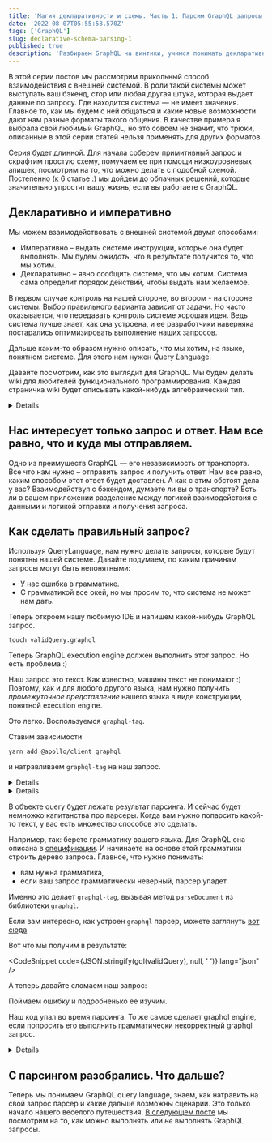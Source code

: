 ```yaml
---
title: 'Магия декларативности и схемы. Часть 1: Парсим GraphQL запросы'
date: '2022-08-07T05:55:58.570Z'
tags: ['GraphQL']
slug: declarative-schema-parsing-1
published: true
description: 'Разбираем GraphQL на винтики, учимся понимать декларативный Query Language'
---
```




В этой серии постов мы рассмотрим прикольный способ взаимодействия с внешней системой. В роли такой системы может выступать ваш бэкенд, стор или любая другая штука, которая выдает данные по запросу.
Где находится система — не имеет значения. Главное то, как мы будем с ней общаться и какие новые возможности дают нам разные форматы такого общения.
В качестве примера я выбрала свой любимый GraphQL, но это совсем не значит, что трюки, описанные в этой серии статей нельзя применять для других форматов.

Серия будет длинной. Для начала соберем примитивный запрос и скрафтим простую схему, помучаем ее при помощи низкоуровневых апишек, посмотрим на то, что можно делать с подобной схемой.
Постепенно (к 6 статье :) мы дойдем до облачных решений, которые значительно упростят вашу жизнь, если вы работаете с GraphQL.

## Декларативно и императивно

Мы можем взаимодействовать с внешней системой двумя способами:

- Императивно – выдать системе инструкции, которые она будет выполнять. Мы будем _ожидать_, что в результате получится то, что мы хотим.
- Декларативно – явно сообщить системе, что мы хотим. Система сама определит порядок действий, чтобы выдать нам желаемое.

В первом случае контроль на нашей стороне, во втором - на стороне системы. Выбор правильного варианта зависит от задачи. Но часто оказывается, что передавать контроль системе хорошая идея. Ведь система лучше знает, как она устроена, и ее разработчики наверняка постарались оптимизировать выполнение наших запросов.

Дальше каким-то образом нужно описать, что мы хотим, на языке, понятном системе. Для этого нам нужен *Q*uery *L*anguage.

Давайте посмотрим, как это выглядит для GraphQL. Мы будем делать wiki для любителей функционального программирования.
Каждая страничка wiki будет описывать какой-нибудь алгебраический тип.

<Details title="Если вы ничего не знаете о graphql — не беда">
  Вот
  [тут](https://speakerdeck.com/hellsquirrel/graphql-ponimaiem-obiasniaiem-vniedriaiem)
  можно посмотреть слайды моего доклада, в котором я все объясняю. А вот
  [тут](https://www.youtube.com/watch?v=wko-uoILG_w) сам доклад.
</Details>

## Нас интересует только запрос и ответ. Нам все равно, что и куда мы отправляем.

Одно из преимуществ GraphQL — его независимость от транспорта. Все что нам нужно – отправить запрос и получить ответ.
Нам все равно, каким способом этот ответ будет доставлен. А как с этим обстоят дела у вас? Взаимодействуя с бэкендом, думаете ли вы о транспорте? Есть ли в вашем приложении разделение между логикой взаимодействия с данными и логикой отправки и получения запроса.

## Как сделать правильный запрос?

Используя QueryLanguage, нам нужно делать запросы, которые будут понятны нашей системе.
Давайте подумаем, по каким причинам запросы могут быть непонятными:

- У нас ошибка в грамматике.
- С грамматикой все окей, но мы просим то, что система не может нам дать.

Теперь откроем нашу любимую IDE и напишем какой-нибудь GraphQL запрос.

`touch validQuery.graphql`

<CodeSnippet code={validQuery} lang="graphql" />

Теперь GraphQL execution engine должен выполнить этот запрос. Но есть проблема :)

Наш запрос это текст. Как известно, машины текст не понимают :) Поэтому, как и для любого другого языка, нам нужно получить
_промежуточное представление_ нашего языка в виде конструкции, понятной execution engine.

Это легко. Воспользуемся `graphql-tag`.

Ставим зависимости

`yarn add @apollo/client graphql`

и натравливаем `graphql-tag` на наш запрос.

<Details title="Apollo?">
  Я буду использовать `graphql-tag` из библиотеки
  [Apollo](https://www.apollographql.com/docs/react/), потому что нам еще многое
  оттуда понадобится. Но вы можете установить `graphql-tag` отдельно или
  использовать функцию `parse` из библиотеки `graphql`.
</Details>

<CodeSnippet code={parseRaw} lang="ts" />

<Details title="Oй, какие симпатичные бэктики!">
  Ага. Если еще не интересовались, почитайте про [tagged template
  literals](https://developer.mozilla.org/en-US/docs/Web/JavaScript/Reference/Template_literals#tagged_templates).
</Details>

В объекте query будет лежать результат парсинга. И сейчас будет немножко капитанства про парсеры.
Когда вам нужно попарсить какой-то текст, у вас есть множество способов это сделать.

Например, так: берете грамматику вашего языка. Для GraphQL она описана в [спецификации](https://spec.graphql.org/draft/#sec-Language). И начинаете на основе этой грамматики строить дерево запроса. Главное, что нужно понимать:

- вам нужна грамматика,
- если ваш запрос грамматически неверный, парсер упадет.

Именно это делает `graphql-tag`, вызывая метод `parseDocument` из библиотеки `graphql`.

Если вам интересно, как устроен `graphql` парсер, можете заглянуть [вот сюда](https://github.com/graphql/graphql-js/blob/main/src/language/parser.ts)

Вот что мы получим в результате:

<CodeSnippet code={JSON.stringify(gql(validQuery), null, ' ')} lang="json" />

A теперь давайте сломаем наш запрос:

<CodeSnippet code={incorrectQuery} lang="graphql" />

Поймаем ошибку и подробненько ее изучим.

<CodeSnippet code={parseIncorrectRaw} lang="ts" />

<CodeSnippet code={parseIncorrect()} lang="json" />

Наш код упал во время парсинга. То же самое сделает graphql engine, если попросить его выполнить грамматически некорректный graphql запрос.

<Details title="Как импортитровать этот странный graphql?">
    Обратите внимание: я, особо не заморачиваясь, импортирую `.graphql` файлики в
    свой код. Из коробки это работать не будет. В случае моего блога, я читерю,
    используя `raw-loader` из webpack. В production вы наверняка захотите делать
    иначе. Советую глянуть [вот
    сюда](https://www.apollographql.com/docs/react/integrations/webpack/), чтобы
    понять, как прикрутить `graphql-tag` для правильного импорта graphql
    запросов.

    Вторая проблема возникнет у вас, если вы используете TypeScript. TS ничего не знает о странных модулях с расширением `.graphql`.
    Чтобы это починить, создайте в корне вашего проекта файл `custom-types.d.ts` (если у вас такого еще нет) и добавьте туда


    ```ts
    declare module '*.graphql' {
      const contents: string
      export = contents
    }
    ```
    Это сработает для `raw-loader`. Для `graphql-tag/loader` вам понадобится заменить `string` на другой тип.

</Details>

## С парсингом разобрались. Что дальше?

Теперь мы понимаем GraphQL query language, знаем, как натравить на свой запрос парсер и какие дальше возможны сценарии.
Это только начало нашего веселого путешествия. [В следующем посте](/blog/declarative-schema-parsing-2) мы посмотрим на то, как можно выполнять или _не_ выполнять GraphQL запросы.
